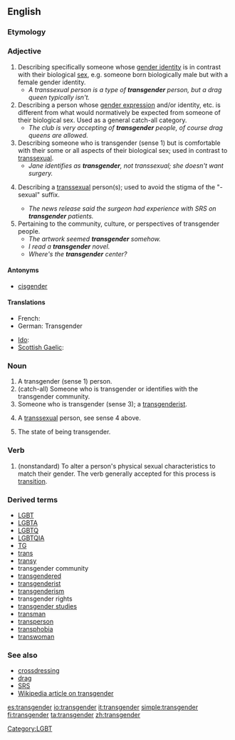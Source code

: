 {{wikipedia}}
==English==

===Etymology===
{{prefix|trans|gender}}

===Adjective===

# Describing specifically someone whose [[gender identity]] is in contrast with their biological [[sex]], e.g. someone born biologically male but with a female gender identity.
#* ''A transsexual person is a type of '''transgender''' person, but a drag queen typically isn't.''
# Describing a person whose [[gender expression]] and/or identity, etc. is different from what would normatively be expected from someone of their biological sex.  Used as a general catch-all category.
#* ''The club is very accepting of '''transgender''' people, of course drag queens are allowed.''
# Describing someone who is transgender (sense 1) but is comfortable with their some or all aspects of their biological sex; used in contrast to [[transsexual]].
#* ''Jane identifies as '''transgender''', not transsexual; she doesn't want surgery.''
# {{euphemism}} Describing a [[transsexual]] person(s); used to avoid the stigma of the "-sexual" suffix.
#* ''The news release said the surgeon had experience with SRS on '''transgender''' patients.''
# Pertaining to the community, culture, or perspectives of transgender people.
#* ''The artwork seemed '''transgender''' somehow.''
#* ''I read a '''transgender''' novel.''
#* ''Where's the '''transgender''' center?''

====Antonyms====
* [[cisgender]]

====Translations====
{{trans-top|person who thinks that the gender assigned to them at birth is not a correct or complete description of what they feel}}
* French: {{t+|fr|transgenre}}
* German: Transgender <!--noun?-->
{{trans-mid}}
* [[Ido]]: {{t|io|transgenra}}
* [[Scottish Gaelic]]: {{t-|gd|tar-ghnèitheach|xs=Scottish Gaelic}}
{{trans-bottom}}

===Noun===

# A transgender (sense 1) person.
# (catch-all) Someone who is transgender or identifies with the transgender community.
# Someone who is transgender (sense 3); a [[transgenderist]].
# {{euphemism}} A [[transsexual]] person, see sense 4 above.
# The state of being transgender.

===Verb===
{{en-verb}}

# (nonstandard)  To alter a person's physical sexual characteristics to match their gender.  The verb generally accepted for this process is [[transition]].

===Derived terms===
* [[LGBT]]
* [[LGBTA]]
* [[LGBTQ]]
* [[LGBTQIA]]
* [[TG]]
* [[trans]]
* [[transy]]
* transgender community
* [[transgendered]]
* [[transgenderist]]
* [[transgenderism]]
* transgender rights
* [[transgender studies]]
* [[transman]]
* [[transperson]]
* [[transphobia]]
* [[transwoman]]

===See also===
* [[crossdressing]]
* [[drag]]
* [[SRS]]
* [[w:Transgender|Wikipedia article on transgender]]

[[es:transgender]]
[[io:transgender]]
[[it:transgender]]
[[simple:transgender]]
[[fi:transgender]]
[[ta:transgender]]
[[zh:transgender]]

[[Category:LGBT]]
